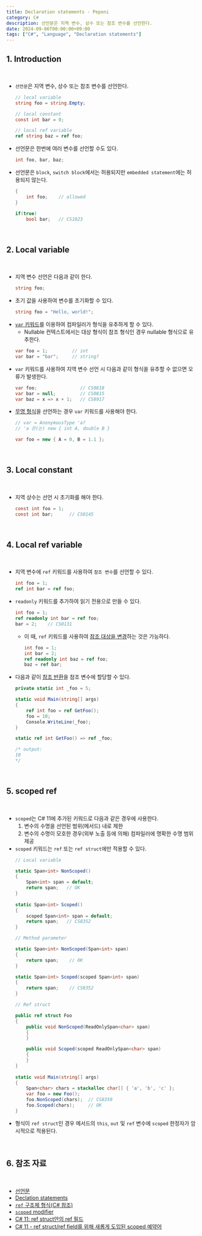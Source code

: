 ```yaml
---
title: Declaration statements - Peponi
category: C#
description: 선언문은 지역 변수, 상수 또는 참조 변수를 선언한다.
date: 2024-09-06T00:00:00+09:00
tags: ["C#", "Language", "Declaration statements"]
---
```


## 1. Introduction

<br>

- `선언문`은 지역 변수, 상수 또는 참조 변수를 선언한다.
    ```cs
    // local variable
    string foo = string.Empty;

    // local constant
    const int bar = 0;

    // local ref variable
    ref string baz = ref foo;
    ```
- 선언문은 한번에 여러 변수를 선언할 수도 있다.
    ```cs
    int foo, bar, baz;
    ```
- 선언문은 `block`, `switch block`에서는 허용되지만 `embedded statement`에는 허용되지 않는다.
    ```cs
    {
        int foo;    // allowed
    }

    if(true)
        bool bar;   // CS1023
    ```

<br>

## 2. Local variable

<br>

- 지역 변수 선언은 다음과 같이 한다.
    ```cs
    string foo;
    ```
- 초기 값을 사용하여 변수를 초기화할 수 있다.
    ```cs
    string foo = "Hello, world!";
    ```
- [`var` 키워드](https://peponi-paradise.tistory.com/entry/C-Language-implicitly-typed-local-variables-var)를 이용하여 컴파일러가 형식을 유추하게 할 수 있다.
    - Nullable 컨텍스트에서는 대상 형식이 참조 형식인 경우 nullable 형식으로 유추한다.
    ```cs
    var foo = 1;         // int
    var bar = "bar";     // string?
    ```
- `var` 키워드를 사용하여 지역 변수 선언 시 다음과 같이 형식을 유추할 수 없으면 오류가 발생한다.
    ```cs
    var foo;                // CS0818
    var bar = null;         // CS0815
    var baz = x => x + 1;   // CS8917
    ```
- [무명 형식](https://peponi-paradise.tistory.com/entry/C-Language-implicitly-typed-local-variables-var#%EC%9D%B5%EB%AA%85%20%ED%98%95%EC%8B%9D%EC%97%90%EC%84%9C%20%EC%82%AC%EC%9A%A9-1)을 선언하는 경우 `var` 키워드를 사용해야 한다.
    ```cs
    // var = AnonymousType 'a?
    // 'a 은(는) new { int A, double B }

    var foo = new { A = 0, B = 1.1 };
    ```

<br>

## 3. Local constant

<br>

- 지역 상수는 선언 시 초기화를 해야 한다.
    ```cs
    const int foo = 1;
    const int bar;      // CS0145
    ```

<br>

## 4. Local ref variable

<br>

- 지역 변수에 `ref` 키워드를 사용하여 `참조 변수`를 선언할 수 있다.
    ```cs
    int foo = 1;
    ref int bar = ref foo;
    ```
- `readonly` 키워드를 추가하여 읽기 전용으로 만들 수 있다.
    ```cs
    int foo = 1;
    ref readonly int bar = ref foo;
    bar = 2;    // CS0131
    ```
    - 이 때, `ref` 키워드를 사용하여 [참조 대상을 변경](https://peponi-paradise.tistory.com/entry/C-Language-Assignment-operator#%3D%20ref%20%ED%95%A0%EB%8B%B9-1)하는 것은 가능하다.
        ```cs
        int foo = 1;
        int bar = 2;
        ref readonly int baz = ref foo;
        baz = ref bar;
        ```
- 다음과 같이 [참조 반환](https://peponi-paradise.tistory.com/entry/C-Language-Ref-keyword-Parameter-modifier#%EC%B0%B8%EC%A1%B0%20%EB%B0%98%ED%99%98-1)을 참조 변수에 할당할 수 있다.
    ```cs
    private static int _foo = 5;

    static void Main(string[] args)
    {
        ref int foo = ref GetFoo();
        foo = 10;
        Console.WriteLine(_foo);
    }

    static ref int GetFoo() => ref _foo;

    /* output:
    10
    */
    ```

<br>

## 5. scoped ref

<br>

- `scoped`는 C# 11에 추가된 키워드로 다음과 같은 경우에 사용한다.
    1. 변수의 수명을 선언된 범위(메서드) 내로 제한
    2. 변수의 수명이 모호한 경우(외부 노출 등에 의해) 컴파일러에 명확한 수명 범위 제공
- `scoped` 키워드는 `ref` 또는 `ref struct`에만 적용할 수 있다.
    ```cs
    // Local variable

    static Span<int> NonScoped()
    {
        Span<int> span = default;
        return span;   // OK
    }
     
    static Span<int> Scoped()
    {
        scoped Span<int> span = default;
        return span;   // CS8352
    }
    ```
    ```cs
    // Method parameter

    static Span<int> NonScoped(Span<int> span)
    {
        return span;    // OK
    }

    static Span<int> Scoped(scoped Span<int> span)
    {
        return span;    // CS8352
    }
    ```
    ```cs
    // Ref struct

    public ref struct Foo
    {
        public void NonScoped(ReadOnlySpan<char> span)
        {
        }

        public void Scoped(scoped ReadOnlySpan<char> span)
        {
        }
    }
     
    static void Main(string[] args)
    {
        Span<char> chars = stackalloc char[] { 'a', 'b', 'c' };
        var foo = new Foo();
        foo.NonScoped(chars);  // CS8350
        foo.Scoped(chars);     // OK
    }
    ```
- 형식이 `ref struct`인 경우 메서드의 `this`, `out` 및 `ref` 변수에 `scoped` 한정자가 암시적으로 적용된다.

<br>

## 6. 참조 자료

<br>

- [선언문](https://learn.microsoft.com/ko-kr/dotnet/csharp/language-reference/statements/declarations)
- [Declation statements](https://learn.microsoft.com/ko-kr/dotnet/csharp/language-reference/language-specification/statements#136-declaration-statements)
- [`ref` 구조체 형식(C# 참조)](https://learn.microsoft.com/ko-kr/dotnet/csharp/language-reference/builtin-types/ref-struct)
- [`scoped` modifier](https://learn.microsoft.com/ko-kr/dotnet/csharp/language-reference/proposals/csharp-11.0/low-level-struct-improvements#scoped-modifier)
- [C# 11: ref struct안의 ref 필드](http://m.csharpstudy.com/latest/View/?aspx=CS11-ref-field.aspx)
- [C# 11 - ref struct/ref field를 위해 새롭게 도입된 scoped 예약어](https://www.sysnet.pe.kr/2/0/13276)